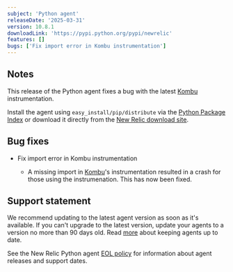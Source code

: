```yaml
---
subject: 'Python agent'
releaseDate: '2025-03-31'
version: 10.8.1
downloadLink: 'https://pypi.python.org/pypi/newrelic'
features: []
bugs: ['Fix import error in Kombu instrumentation']
---
```


## Notes

This release of the Python agent fixes a bug with the latest [Kombu](https://pypi.org/project/kombu/) instrumentation.

Install the agent using `easy_install/pip/distribute` via the [Python Package Index](https://pypi.python.org/pypi/newrelic) or download it directly from the [New Relic download site](https://download.newrelic.com/python_agent/release).

## Bug fixes

* Fix import error in Kombu instrumentation

  * A missing import in [Kombu](https://pypi.org/project/kombu/)'s instrumentation resulted in a crash for those using the instrumenation.  This has now been fixed.

## Support statement

We recommend updating to the latest agent version as soon as it's available. If you can't upgrade to the latest version, update your agents to a version no more than 90 days old. Read [more](/docs/new-relic-solutions/new-relic-one/install-configure/update-new-relic-agent/) about keeping agents up to date.

See the New Relic Python agent [EOL policy](/docs/apm/agents/python-agent/getting-started/python-agent-eol-policy/) for information about agent releases and support dates.
